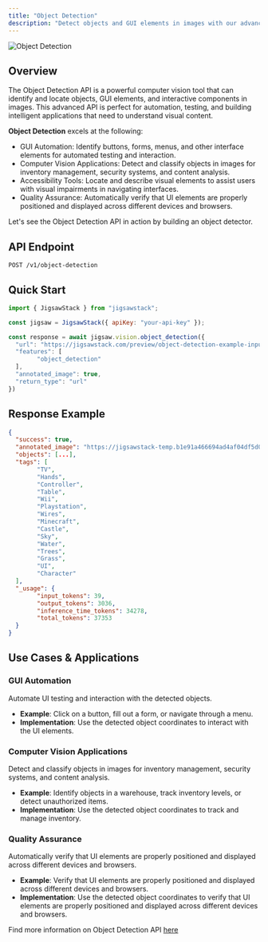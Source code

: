 ```yaml
---
title: "Object Detection"
description: "Detect objects and GUI elements in images with our advanced Object Detection API"
---
```


<img
  className="block"
  src="https://cdn.hashnode.com/res/hashnode/image/upload/v1751566727994/ba9edb20-8fb7-423a-af82-21f207085502.png?auto=compress,format&format=webp"
  alt="Object Detection"
/>


## Overview

The Object Detection API is a powerful computer vision tool that can identify and locate objects, GUI elements, and interactive components in images. This advanced API is perfect for automation, testing, and building intelligent applications that need to understand visual content.

**Object Detection** excels at the following:

- GUI Automation: Identify buttons, forms, menus, and other interface elements for automated testing and interaction.
- Computer Vision Applications: Detect and classify objects in images for inventory management, security systems, and content analysis.
- Accessibility Tools: Locate and describe visual elements to assist users with visual impairments in navigating interfaces.
- Quality Assurance: Automatically verify that UI elements are properly positioned and displayed across different devices and browsers.

Let's see the Object Detection API in action by building an object detector.

## API Endpoint

```
POST /v1/object-detection
```


## Quick Start

```javascript JavaScript
import { JigsawStack } from "jigsawstack";

const jigsaw = JigsawStack({ apiKey: "your-api-key" });

const response = await jigsaw.vision.object_detection({
  "url": "https://jigsawstack.com/preview/object-detection-example-input.jpg",
  "features": [
        "object_detection"
  ],
  "annotated_image": true,
  "return_type": "url"
})
```

## Response Example

```json
{
  "success": true,
  "annotated_image": "https://jigsawstack-temp.b1e91a466694ad4af04df5d05ca12d93.r2.cloudflarestorage.com/temp/c8a7c3ea-1a47-420f-8503-e3f391fd5e9f.jpg?X-Amz-Algorithm=AWS4-HMAC-SHA256&X-Amz-Content-Sha256=UNSIGNED-PAYLOAD&X-Amz-Credential=7b9a19349842b7b1a9e4c2e19f05b232%2F20250903%2Fauto%2Fs3%2Faws4_request&X-Amz-Date=20250903T192453Z&X-Amz-Expires=604800&X-Amz-Signature=04d2cc2f75cd561acc7333f2db3f999677c95da9c8507e223dec842233b72b50&X-Amz-SignedHeaders=host&x-amz-checksum-mode=ENABLED&x-id=GetObject",
  "objects": [...],
  "tags": [
        "TV",
        "Hands",
        "Controller",
        "Table",
        "Wii",
        "Playstation",
        "Wires",
        "Minecraft",
        "Castle",
        "Sky",
        "Water",
        "Trees",
        "Grass",
        "UI",
        "Character"
  ],
  "_usage": {
        "input_tokens": 39,
        "output_tokens": 3036,
        "inference_time_tokens": 34278,
        "total_tokens": 37353
  }
}
```

## Use Cases & Applications

### GUI Automation

Automate UI testing and interaction with the detected objects.
- **Example**: Click on a button, fill out a form, or navigate through a menu.
- **Implementation**: Use the detected object coordinates to interact with the UI elements.

### Computer Vision Applications

Detect and classify objects in images for inventory management, security systems, and content analysis.
- **Example**: Identify objects in a warehouse, track inventory levels, or detect unauthorized items.
- **Implementation**: Use the detected object coordinates to track and manage inventory.

### Quality Assurance

Automatically verify that UI elements are properly positioned and displayed across different devices and browsers.
- **Example**: Verify that UI elements are properly positioned and displayed across different devices and browsers.
- **Implementation**: Use the detected object coordinates to verify that UI elements are properly positioned and displayed across different devices and browsers.



<Note>Find more information on Object Detection API [here](/docs/api-reference/ai/object-detection)</Note>
